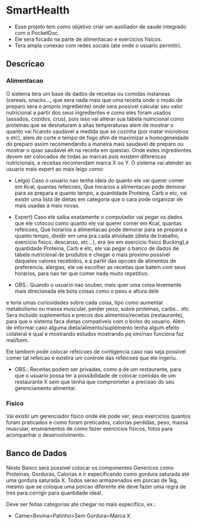 = SmartHealth =
* Esse projeto tem como objetivo criar um auxiliador de saude integrado com o PocketDoc.
* Ele sera focado na parte de alimentacao e exercicios fisicos.
* Tera ampla conexao com redes sociais (ate onde o usuario permitir).

== Descricao ==
=== Alimentacao ===
O sistema tera um base de dados de receitas ou comidas instaneas (cereais, snacks..., que sera nada mais que uma receita onde o modo de preparo sera o proprio ingrediente) onde sera possivel calcular seu valor nutricional a partir dos seus ingredientes e como eles foram usados (assados, cozidos, crus), pois isso vai alterar sua tabela nutricional como proteinas que se desnaturam a altas temperaturas alem de mostrar o quanto vai ficando saudavel a medida que se cozinha (por matar microbios e etc), alem de corte e tempo de fogo afim de maximizar a homogeneidade do preparo assim recomendando a maneira mais saudavel de preparo ou mostrar o quao saudavel eh na receita em questao. Onde estes ingredientes devem ser colocados de todas as marcas pois existem diferencas nutricionais, e receitas recomendam marca X ou Y.
O sistema vai atender ao usuario mais expert ao mais leigo como:

* Leigo) Caso o usuario nao tenha ideia do quanto ele vai querer comer em Kcal, quantas refeicoes, Que horarios a alimentacao pode demorar para se prepara e quanto tempo, a quantidade Proteina, Carb e etc, vai existir uma lista de dietas em categoria que o cara pode organizar de mais usadas a mais novas.

* Expert) Caso ele saiba exatamente o computador vai pegar os dados que ele colocou como quanto ele vai querer comer em Kcal, quantas refeicoes, Que horarios a alimentacao pode demorar para se prepara e quanto tempo, dividir em uma pra cada atividade (dieta de trabalho, exercicio fisico, descanso, etc...), era (ex em exercicio fisico Bucking),a quantidade Proteina, Carb e etc, ele vai pegar o banco de dados de tabela nutricional de produtos e chegar o mais proximo possivel daqueles valores recebidos, e a partir das opcoes de alimentos de preferencia, alergias, ele vai escolher as receitas que batem com seus horarios, para nao ter que comer nada muito repetitivo. 

* OBS.: Quando o usuario nao souber, mais quer uma coisa levemente mais direcionada ele bota coisas como o peso e altura dele
e teria umas curiosidades sobre cada coisa, tipo como aumentar metabolismo ou massa muscular, perder peso, sobre proteinas, carbs... etc. Sera incluido suplementos e precos dos alimentos/receitas (restaurante), para que o sistema faca dietas compativeis com o bolso do usuario. Alem de informar caso alguma dieta/alimento/suplemento tenha algum efeito colateral e qual e mostrando estudos mostrando pq sim/nao funciona faz mal/bem.

Ele tambem pode colocar refeicoes de contigencia caso nao seja possivel comer tal refeicao e existira um controle das refeicoes que ele ingeriu.

* OBS.: Receitas podem ser privadas, como a de um restaurante, para que o usuario possa ter a possibilidade de colocar comidas de um restaurante X sem que tenha que comprometer a precisao do seu gerenciamento alimentar.

=== Fisico ===
Vai existir um gerenciador fisico onde ele pode ver, seus exercicios quantos foram praticados e como foram preticados, calorias perdidas, peso, massa muscular, ensinamentos de como fazer exercicios fisicos, fotos para acompanhar o desenvolvimento.

== Banco de Dados ==
Neste Banco sera possivel colocar os componentes Genericos como Proteinas, Gorduras, Calorias e ir especificando como gordura saturada ate uma gordura saturada X. Todos serao armazenados em porcao de 1kg, mesmo que se coloque uma porcao diferente ele deve fazer uma regra de tres para corrigir para quantidade ideal.

Deve ser feitas categorias ate chegar no mais especifico, ex.:
* Carne>Bovina>Patinho>Sem Gordura>Marca X